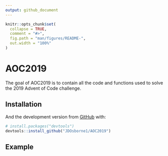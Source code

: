```yaml
---
output: github_document
---
```


<!-- README.md is generated from README.Rmd. Please edit that file -->

```r
knitr::opts_chunk$set(
  collapse = TRUE,
  comment = "#>",
  fig.path = "man/figures/README-",
  out.width = "100%"
)
```
# AOC2019

<!-- badges: start -->
<!-- badges: end -->

The goal of AOC2019 is to contain all the code and functions used to solve the 2019 Advent of Code challenge. 

## Installation

And the development version from [GitHub](https://github.com/) with:

``` r
# install.packages("devtools")
devtools::install_github("JDOsborne1/AOC2019")
```
## Example
